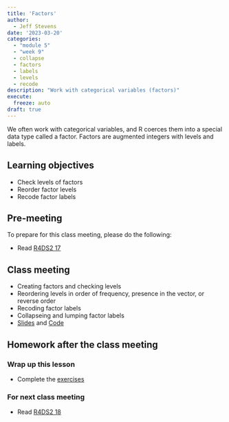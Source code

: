 ```yaml
---
title: 'Factors'
author:
  - Jeff Stevens
date: '2023-03-20'
categories: 
  - "module 5"
  - "week 9"
  - collapse
  - factors
  - labels
  - levels
  - recode
description: "Work with categorical variables (factors)"
execute:
  freeze: auto
draft: true
---
```


We often work with categorical variables, and R coerces them into a special data type called a factor. Factors are augmented integers with levels and labels.

## Learning objectives

* Check levels of factors
* Reorder factor levels
* Recode factor labels

## Pre-meeting

To prepare for this class meeting, please do the following:

* Read [R4DS2 17](https://r4ds.hadley.nz/factors.html){target='_blank'}

## Class meeting

* Creating factors and checking levels
* Reordering levels in order of frequency, presence in the vector, or reverse order
* Recoding factor labels
* Collapseing and lumping factor labels
* [Slides](../../slides/22_factors.qmd){target="_blank"} and [Code](../../code/22_factors.html){target="_blank"}

## Homework after the class meeting
### Wrap up this lesson

* Complete the [exercises](https://jeffreyrstevens.shinyapps.io/dpavir2023_22_factors/){target='_blank'}

### For next class meeting

* Read [R4DS2 18](https://r4ds.hadley.nz/datetimes.html){target='_blank'}
